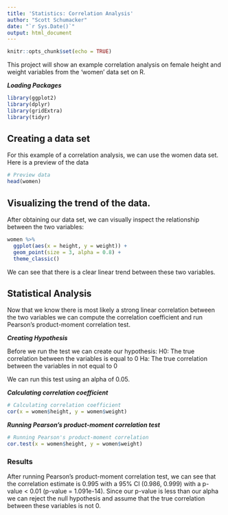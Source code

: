 ```yaml
---
title: 'Statistics: Correlation Analysis'
author: "Scott Schumacker"
date: "`r Sys.Date()`"
output: html_document
---
```


```r
knitr::opts_chunk$set(echo = TRUE)
```

This project will show an example correlation analysis on female height and weight variables from the 'women' data set on R.

***Loading Packages***
```r
library(ggplot2)
library(dplyr)
library(gridExtra)
library(tidyr)
```

## Creating a data set
For this example of a correlation analysis, we can use the women data set. Here is a preview of the data
```r
# Preview data
head(women)
```

## Visualizing the trend of the data.
After obtaining our data set, we can visually inspect the relationship between the two variables:
```r
women %>% 
  ggplot(aes(x = height, y = weight)) +
  geom_point(size = 3, alpha = 0.8) +
  theme_classic()
```

We can see that there is a clear linear trend between these two variables.

## Statistical Analysis
Now that we know there is most likely a strong linear correlation between the two variables we can compute the correlation coefficient and run Pearson's product-moment correlation test.

***Creating Hypothesis***

Before we run the test we can create our hypothesis:
H0: The true correlation between the variables is equal to 0
Ha: The true correlation between the variables in not equal to 0

We can run this test using an alpha of 0.05.

***Calculating correlation coefficient***
```r
# Calculating correlation coefficient
cor(x = women$height, y = women$weight)
```

***Running Pearson's product-moment correlation test***
```r
# Running Pearson's product-moment correlation
cor.test(x = women$height, y = women$weight)
```

### Results
After running Pearson's product-moment correlation test, we can see that the correlation estimate is 0.995 with a 95% CI (0.986, 0.999) with a p-value < 0.01 (p-value = 1.091e-14). Since our p-value is less than our alpha we can reject the null hypothesis and assume that the true correlation between these variables is not 0.
